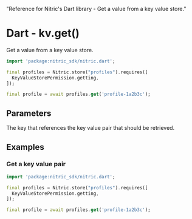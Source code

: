   "Reference for Nitric's Dart library - Get a value from a key value store."

# Dart - kv.get()

Get a value from a key value store.

```dart
import 'package:nitric_sdk/nitric.dart';

final profiles = Nitric.store("profiles").requires([
  KeyValueStorePermission.getting,
]);

final profile = await profiles.get('profile-1a2b3c');
```

## Parameters

<Properties>
  <Property name="key" required type="String">
    The key that references the key value pair that should be retrieved.
  </Property>
</Properties>

## Examples

### Get a key value pair

```dart
import 'package:nitric_sdk/nitric.dart';

final profiles = Nitric.store("profiles").requires([
  KeyValueStorePermission.getting,
]);

final profile = await profiles.get('profile-1a2b3c');
```
